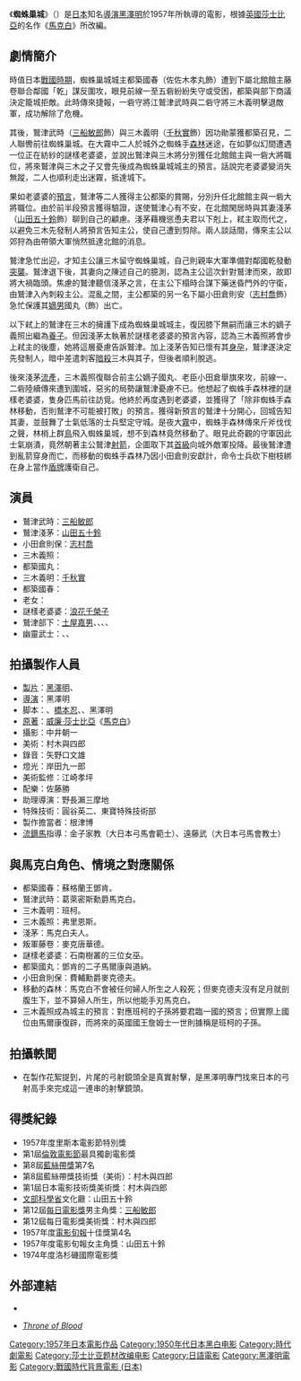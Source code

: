 {{noteTA
|1=zh-hans:麦克白; zh-hant:馬克白;
}}
{{Infobox Film
|片名          = 蜘蛛巢城
|電影原名      = くものすじょう<br>Kumonosu-jō
|圖像          = 
|圖像說明      = 
|導演          = [[黑澤明|黑澤明]]
|監製          = 
|製片          = {{link-ja|本木莊二郎|本木荘二郎}}<br>黑澤明
|編劇          = 
|劇本          = {{link-ja|小國英雄|小国英雄}}<br>[[橋本忍|橋本忍]]<br>{{link-ja|菊島隆三|菊島隆三}}<br>黑澤明
|故事          = 
|原著          = [[威廉·莎士比亞|威廉·莎士比亞]]《[[馬克白|馬克白]]》
|旁白          = 
|統籌          = 
|主演          = [[三船敏郎|三船敏郎]]<br>[[山田五十鈴|山田五十鈴]]<br>[[千秋實|千秋實]]
|分級          = 
|副標題        = 
|主題曲        = 
|片頭曲        = 
|片尾曲        = 
|配樂          = 佐藤勝
|攝影          = 中井朝一
|剪輯          = 黑澤明
|製片商        = [[東寶株式會社|東寶株式會社]]
|發行商        = 
|上映日期      = {{Film date|1957|1|15|日本}}
|發行日期      = 
|片長          = 105分鐘
|產地          = {{flagicon|JPN}}[[日本|日本]]
|語言          = [[日語|日語]]
|官方網站      = 
|預算          = 
|票房          = 
|前集          = 
|續集          = 
|中國大陸片名  = 
|港澳片名      = 
|新馬片名      = 
|臺灣片名      = 
|sarft_id    = <!-- 公映許可號碼 -->
|amg_id      = 1:49796
|imdb_id     = 0050613
}}
《'''蜘蛛巢城'''》（{{lang-ja|蜘蛛巣城(くものすじょう)}}）是[[日本|日本]]知名[[導演|導演]][[黑澤明|黑澤明]]於1957年所執導的電影，根據[[英國|英國]][[威廉·莎士比亞|莎士比亞]]的名作《[[馬克白|馬克白]]》所改編。

== 劇情簡介 ==
時值日本[[战国时代_(日本)|戰國時期]]，蜘蛛巢城城主都築國春（佐佐木孝丸飾）遭到下屬北館館主藤卷聯合鄰國「乾」謀反圍攻，眼見前線一至五砦紛紛失守或受困，都築與部下商議決定籠城拒敵。此時傳來捷報，一砦守將江鷲津武時與二砦守將三木義明擊退敵軍，成功解除了危機。

其後，鷲津武時（[[三船敏郎|三船敏郎]]飾）與三木義明（[[千秋實|千秋實]]飾）因功勛蒙獲都築召見，二人聯轡前往蜘蛛巢城。在大霧中二人於城外之蜘蛛手[[森林|森林]]迷途，在如夢似幻間遭遇一位正在紡紗的謎樣老婆婆，並說出鷲津與三木將分別獲任北館館主與一砦大將職位，將來鷲津與三木之子又會先後成為蜘蛛巢城城主的預言。話說完老婆婆變消失無蹤，二人也順利走出迷霧，抵達城下。

果如老婆婆的[[預言|預言]]，鷲津等二人獲得主公都築的賞賜，分別升任北館館主與一砦大將職位。由於前半段預言獲得驗證，遂使鷲津心有不安，在北館閑居時與其妻淺茅（[[山田五十鈴|山田五十鈴]]飾）聊到自己的顧慮。淺茅藉機慫恿夫君以下剋上，弒主取而代之，以避免三木先發制人將預言告知主公，使自己遭到剪除。兩人談話間，傳來主公以郊狩為由帶領大軍悄然抵達北館的消息。

鷲津急忙出迎，才知主公讓三木留守蜘蛛巢城，自己則親率大軍準備對鄰國乾發動[[襲擊|突襲]]。鷲津退下後，其妻向之陳述自己的臆測，認為主公這次針對鷲津而來，故即將大禍臨頭。焦慮的鷲津聽信淺茅之言，在主公下榻時合謀下藥迷昏門外的守衛，由鷲津入內刺殺主公。混亂之間，主公都築的另一名下屬小田倉則安（[[志村喬|志村喬]]飾）急忙保護其[[嫡長子|嫡男]]國丸（{{link-ja|太刀川寬|太刀川寛|太刀川洋一}}飾）出亡。

以下弒上的鷲津在三木的擁護下成為蜘蛛巢城城主，復因膝下無嗣而讓三木的嫡子義照出繼為[[收養|養子]]。但因淺茅太執著於謎樣老婆婆的預言內容，認為三木義照將會步上弒主的後塵，她將這層憂慮告訴鷲津。加上淺茅告知已懷有其[[妊娠|身孕]]，鷲津遂決定先發制人，暗中差遣刺客[[暗殺|暗殺]]三木與其子，但後者順利脫逃。

後來淺茅[[流產|流產]]，三木義照復聯合前主公嫡子國丸、老臣小田倉舉旗來攻，前線一、二砦陸續傳來遭到圍城，惡劣的局勢讓鷲津憂慮不已。他想起了蜘蛛手森林裡的謎樣老婆婆，隻身匹馬前往訪覓。他終於再度遇到老婆婆，並獲得了「除非蜘蛛手森林移動，否則鷲津不可能被打敗」的預言。獲得新預言的鷲津十分開心，回城告知其妻，並鼓舞了士氣低落的士兵堅定守城。是夜大[[霧|霧]]中，蜘蛛手森林傳來斤斧伐伐之聲，林梢上群[[鳥|鳥]]飛入蜘蛛巢城，想不到森林竟然移動了。眼見此奇觀的守軍因此士氣崩潰，竟然朝著主公鷲津[[射箭|射箭]]，企圖取下其[[头|首級]]向城外敵軍投降。最後鷲津遭到亂箭穿身而亡，而移動的蜘蛛手森林乃因小田倉則安獻計，命令士兵砍下樹枝綁在身上當作[[盾|盾牌]]護衛自己。

== 演員 ==
* 鷲津武時：[[三船敏郎|三船敏郎]]
* 鷲津淺茅：[[山田五十鈴|山田五十鈴]]
* 小田倉則保：[[志村喬|志村喬]]
* 三木義照：{{link-ja|久保明|久保明}}
* 都築國丸：{{link-ja|太刀川寬|太刀川寛|太刀川洋一}}
* 三木義明：[[千秋實|千秋實]]
* 都築國春：{{link-ja|佐佐木孝丸|佐々木孝丸}}
* 老女：{{link-ja|三好榮子|三好栄子}}
* 謎樣老婆婆：[[浪花千榮子|浪花千榮子]]
* 鷲津部下：[[土屋嘉男|土屋嘉男]]、{{link-ja|清水元|清水元}}、{{link-ja|大友伸|大友伸}}、{{link-ja|藤木悠|藤木悠}}、{{link-ja|堺左千夫|堺左千夫}}
* 幽靈武士：{{link-ja|木村功|木村功}}、{{link-ja|宮口精二|宮口精二}}、{{link-ja|中村伸郎|中村伸郎}}

== 拍攝製作人員 ==
* [[電影監製|製片]]：[[黑澤明|黑澤明]]、{{link-ja|本木莊二郎|本木荘二郎}}
* [[導演|導演]]：黑澤明
* 脚本：{{link-ja|小國英雄|小国英雄}}、[[橋本忍|橋本忍]]、{{link-ja|菊島隆三|菊島隆三}}、黑澤明
* [[原著|原著]]：[[威廉·莎士比亞|威廉·莎士比亞]]《[[馬克白|馬克白]]》
* 攝影：中井朝一
* 美術：村木與四郎
* 錄音：矢野口文雄
* 燈光：岸田九一郎
* 美術監修：江崎孝坪
* 配樂：佐藤勝
* 助理導演：野長瀨三摩地
* 特殊技術：圓谷英二、東寶特殊技術部
* 製作擔當者：根津博
* [[流鏑馬|流鏑馬]]指導：金子家教（大日本弓馬會範士）、遠藤武（大日本弓馬會教士）

== 與馬克白角色、情境之對應關係 ==
* 都築國春：蘇格蘭王鄧肯。
* 鷲津武時：葛萊密斯勳爵馬克白。
* 三木義明：班柯。
* 三木義照：弗里恩斯。
* 淺茅：馬克白夫人。
* 叛軍藤卷：麥克唐華德。
* 謎樣老婆婆：石南樹叢的三位女巫。
* 都築國丸：鄧肯的二子馬爾康與道納。
* 小田倉則保：費輔勳爵麥克德夫。
* 移動的森林：馬克白不會被任何婦人所生之人殺死；但麥克德夫沒有足月就剖腹生下，並不算婦人所生，所以他能手刃馬克白。
* 三木義照成為城主的預言：對應班柯的子孫將要君臨一國的預言；但實際上國位由馬爾康復辟，而將來的英國國王詹姆士一世則據稱是班柯的子孫。

== 拍攝軼聞 ==
*在製作花絮提到，片尾的弓射鏡頭全是真實射擊，是黑澤明專門找來日本的弓射高手來完成這一連串的射擊鏡頭。

== 得獎紀錄 ==
* 1957年度里斯本電影節特別獎
* 第1屆[[倫敦電影節|倫敦電影節]]最具獨創電影獎
* 第8屆[[藍絲帶獎_(電影)|藍絲帶獎]]第7名
* 第8屆藍絲帶獎技術獎（美術）：村木與四郎
* 第1屆日本電影技術獎美術獎：村木與四郎
* [[文部科學省|文部科學省]]文化廳{{link-ja|藝術選獎|芸術選奨}}：山田五十鈴
* 第12屆[[每日電影獎|每日電影獎]]男主角獎：[[三船敏郎|三船敏郎]]
* 第12屆每日電影獎美術獎：村木與四郎
* 1957年度[[電影旬報|電影旬報]]十佳獎第4名
* 1957年度電影旬報女主角獎：山田五十鈴
* 1974年度洛杉磯國際電影獎

== 外部連結 ==
* {{imdb title|id=0050613|title=Throne of Blood}}
* {{ja}}''[http://www.jmdb.ne.jp/1957/cg000350.htm Throne of Blood] {{Wayback|url=http://www.jmdb.ne.jp/1957/cg000350.htm |date=20190805031040 }}''

{{黑澤明監督作品}}
{{DEFAULTSORT:Kumonosu jyo}}
[[Category:1957年日本電影作品|Category:1957年日本電影作品]]
[[Category:1950年代日本黑白电影|Category:1950年代日本黑白电影]]
[[Category:時代劇電影|Category:時代劇電影]]
[[Category:莎士比亚题材改编电影|Category:莎士比亚题材改编电影]]
[[Category:日語電影|Category:日語電影]]
[[Category:黑澤明電影|Category:黑澤明電影]]
[[Category:戰國時代背景電影_(日本)|Category:戰國時代背景電影 (日本)]]